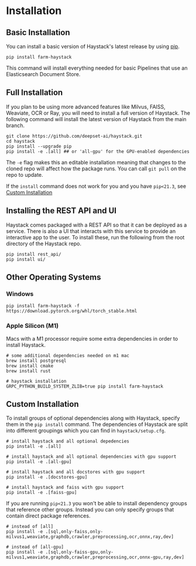 # Installation

## Basic Installation

You can install a basic version of Haystack's latest release by using [pip](https://github.com/pypa/pip).

```
pip install farm-haystack
```

This command will install everything needed for basic Pipelines that use an Elasticsearch Document Store.

## Full Installation

If you plan to be using more advanced features like Milvus, FAISS, Weaviate, OCR or Ray,
you will need to install a full version of Haystack.
The following command will install the latest version of Haystack from the main branch.

```
git clone https://github.com/deepset-ai/haystack.git
cd haystack
pip install --upgrade pip
pip install -e .[all] ## or 'all-gpu' for the GPU-enabled dependencies
```

The `-e` flag makes this an editable installation meaning that changes to the cloned repo will affect how the package runs.
You can call `git pull` on the repo to update.

If the `install` command does not work for you and you have `pip<21.3`, see [Custom Installation](/overview/v1.2.0/installation#custom-installation)

## Installing the REST API and UI

Haystack comes packaged with a REST API so that it can be deployed as a service.
There is also a UI that interacts with this service to provide an interactive app to the user.
To install these, run the following from the root directory of the Haystack repo.

```
pip install rest_api/
pip install ui/
```

## Other Operating Systems

### Windows

```
pip install farm-haystack -f https://download.pytorch.org/whl/torch_stable.html
```

### Apple Silicon (M1)

Macs with a M1 processor require some extra dependencies in order to install Haystack.

```
# some additional dependencies needed on m1 mac
brew install postgresql
brew install cmake
brew install rust

# haystack installation
GRPC_PYTHON_BUILD_SYSTEM_ZLIB=true pip install farm-haystack
```

## Custom Installation

To install groups of optional dependencies along with Haystack, specify them in the `pip install` command.
The dependencies of Haystack are split into different groupings which you can find in `haystack/setup.cfg`.

```
# install haystack and all optional depedencies
pip install -e .[all]

# install haystack and all optional dependencies with gpu support
pip install -e .[all-gpu]

# install haystack and all docstores with gpu support
pip install -e .[docstores-gpu]

# install haystack and faiss with gpu support
pip install -e .[faiss-gpu]
```

If you are running `pip<21.3` you won't be able to install dependency groups that reference other groups.
Instead you can only specify groups that contain direct package references.

```
# instead of [all]
pip install -e .[sql,only-faiss,only-milvus1,weaviate,graphdb,crawler,preprocessing,ocr,onnx,ray,dev]

# instead of [all-gpu]
pip install -e .[sql,only-faiss-gpu,only-milvus1,weaviate,graphdb,crawler,preprocessing,ocr,onnx-gpu,ray,dev]
```

